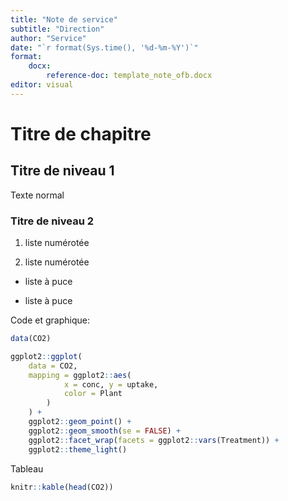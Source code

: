 ```yaml
---
title: "Note de service"
subtitle: "Direction"
author: "Service"
date: "`r format(Sys.time(), '%d-%m-%Y')`"
format: 
    docx:
        reference-doc: template_note_ofb.docx
editor: visual
---
```


\newpage

# Titre de chapitre

## Titre de niveau 1

Texte normal

### Titre de niveau 2

1.  liste numérotée

2.  liste numérotée

-   liste à puce

-   liste à puce

Code et graphique:

```r
data(CO2)

ggplot2::ggplot(
    data = CO2,
    mapping = ggplot2::aes(
            x = conc, y = uptake,
            color = Plant
        )
    ) +
    ggplot2::geom_point() +
    ggplot2::geom_smooth(se = FALSE) +
    ggplot2::facet_wrap(facets = ggplot2::vars(Treatment)) +
    ggplot2::theme_light()
```

Tableau

```r
knitr::kable(head(CO2))
```
